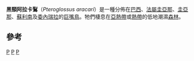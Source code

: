 {{Speciesbox
| taxon = Pteroglossus aracari
| image = Black-necked aracari.jpg
| status = LC
| status_ref = <ref name=IUCN>{{IUCN2008|assessors=BirdLife International|year=2008|id=141906|title=Pteroglossus aracari|downloaded=2009-05-13}}</ref>
| binomial_authority = ([[卡爾·林奈|Linnaeus]], 1758)
}}
'''黑頸阿拉卡鴷'''（''Pteroglossus aracari''）是一種分佈在[[巴西|巴西]]、[[法屬圭亞那|法屬圭亞那]]、[[圭亞那|圭亞那]]、[[蘇利南|蘇利南]]及[[委內瑞拉|委內瑞拉]]的[[巨嘴鳥|巨嘴鳥]]。牠們棲息在[[亞熱帶|亞熱帶]]或[[熱帶|熱帶]]的低地潮濕[[森林|森林]]。

==參考==
{{reflist}}

{{Taxonbar}}
[[Category:1758年描述的鸟类|P]]
[[Category:鵎鵼科|P]]
[[Category:卡尔·林奈命名的生物分类|P]]